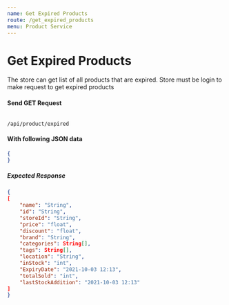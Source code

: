 ```yaml
---
name: Get Expired Products
route: /get_expired_products
menu: Product Service
---
```


# Get Expired Products
The store can get list of all products that are expired. Store must be login to make request to get expired products

#### Send GET Request 
<Code>
/api/product/expired
</Code>

#### With following JSON data
```json
{
}
```

##### Expected Response
```json
{
[
    "name": "String",
    "id": "String",
    "storeId": "String",
    "price": "float",
    "discount": "float",
    "brand": "String",
    "categories": String[],
    "tags": String[],
    "location": "String",
    "inStock": "int",
    "ExpiryDate": "2021-10-03 12:13",
    "totalSold": "int",
    "lastStockAddition": "2021-10-03 12:13"
]
}
```
